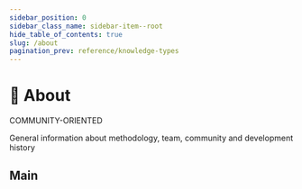 ```yaml
---
sidebar_position: 0
sidebar_class_name: sidebar-item--root
hide_table_of_contents: true
slug: /about
pagination_prev: reference/knowledge-types
---
```


# 🍰 About

<span class="badge badge--violet margin-bottom--md">COMMUNITY-ORIENTED</span>

<p class="summary">
General information about methodology, team, community and development history
</p>

## Main


<Row 
    title="Mission" 
    description="Goals and limitations of the methodology"
    to="/docs/about/mission"
    Icon={StarOutlined}
/>
